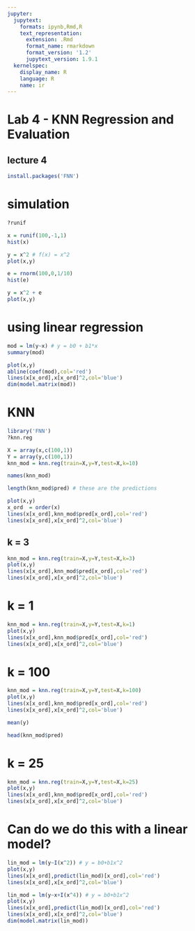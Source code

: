 ```yaml
---
jupyter:
  jupytext:
    formats: ipynb,Rmd,R
    text_representation:
      extension: .Rmd
      format_name: rmarkdown
      format_version: '1.2'
      jupytext_version: 1.9.1
  kernelspec:
    display_name: R
    language: R
    name: ir
---
```


# Lab 4 - KNN Regression and Evaluation
## lecture 4

```r
install.packages('FNN')
```

# simulation

```r
?runif
```

```r
x = runif(100,-1,1)
hist(x)
```

```r
y = x^2 # f(x) = x^2
plot(x,y)
```

```r
e = rnorm(100,0,1/10)
hist(e)
```

```r
y = x^2 + e
plot(x,y)
```

# using linear regression

```r
mod = lm(y~x) # y = b0 + b1*x
summary(mod)
```

```r
plot(x,y)
abline(coef(mod),col='red')
lines(x[x_ord],x[x_ord]^2,col='blue')
dim(model.matrix(mod))
```

# KNN

```r
library('FNN')
?knn.reg
```

```r
X = array(x,c(100,1))
Y = array(y,c(100,1))
knn_mod = knn.reg(train=X,y=Y,test=X,k=10)
```

```r
names(knn_mod)
```

```r
length(knn_mod$pred) # these are the predictions
```

```r
plot(x,y)
x_ord  = order(x)
lines(x[x_ord],knn_mod$pred[x_ord],col='red')
lines(x[x_ord],x[x_ord]^2,col='blue')
```

## k = 3

```r
knn_mod = knn.reg(train=X,y=Y,test=X,k=3)
plot(x,y)
lines(x[x_ord],knn_mod$pred[x_ord],col='red')
lines(x[x_ord],x[x_ord]^2,col='blue')
```

# k = 1

```r
knn_mod = knn.reg(train=X,y=Y,test=X,k=1)
plot(x,y)
lines(x[x_ord],knn_mod$pred[x_ord],col='red')
lines(x[x_ord],x[x_ord]^2,col='blue')
```

# k = 100

```r
knn_mod = knn.reg(train=X,y=Y,test=X,k=100)
plot(x,y)
lines(x[x_ord],knn_mod$pred[x_ord],col='red')
lines(x[x_ord],x[x_ord]^2,col='blue')
```

```r
mean(y)
```

```r
head(knn_mod$pred)
```

# k = 25

```r
knn_mod = knn.reg(train=X,y=Y,test=X,k=25)
plot(x,y)
lines(x[x_ord],knn_mod$pred[x_ord],col='red')
lines(x[x_ord],x[x_ord]^2,col='blue')
```

# Can do we do this with a linear model?

```r
lin_mod = lm(y~I(x^2)) # y = b0+b1x^2
plot(x,y)
lines(x[x_ord],predict(lin_mod)[x_ord],col='red')
lines(x[x_ord],x[x_ord]^2,col='blue')
```

```r
lin_mod = lm(y~x+I(x^4)) # y = b0+b1x^2
plot(x,y)
lines(x[x_ord],predict(lin_mod)[x_ord],col='red')
lines(x[x_ord],x[x_ord]^2,col='blue')
dim(model.matrix(lin_mod))
```
